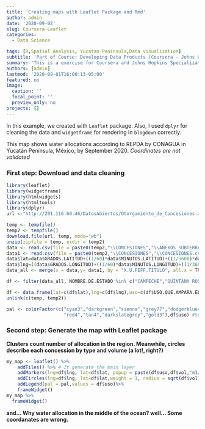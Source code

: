 ```yaml
---
title: 'Creating maps with Leaflet Package and Rmd'
author: admin
date: '2020-09-02'
slug: Coursera-Leaflet
categories:
  - Data Science

tags: [R,Spatial Analysis, Yucatan Peninsula,Data visualization]
subtitle: 'Part of Course: Developing Data Products (Coursera - Johns Hopkins)'
summary: 'This is a exercise for Coursera and Johns Hopkins Specialization in Data Science'
authors: [admin]
lastmod: '2020-09-01T16:00:13-05:00'
featured: no
image:
  caption: ''
  focal_point: ''
  preview_only: no
projects: []
---
```

In this example, we created with `Leaflet` package. Also, I used `dplyr` for cleaning the data and `widgetframe` for rendering in `blogdown` correctly.

This map shows water allocations according to REPDA by CONAGUA in Yucatán Península, México, by September 2020.
*Coordinates are not validated*


### First step: Download and data cleaning

```r
library(leaflet)
library(widgetframe)
library(htmlwidgets)
library(htmltools)
library(dplyr)
url <-"http://201.116.60.46/DatosAbiertos/Otorgamiento_de_Concesiones.zip"

temp <- tempfile()
temp2 <- tempfile()
download.file(url, temp, mode="wb")
unzip(zipfile = temp, exdir = temp2)
data <- read.csv(file = paste0(temp2,"\\CONCESIONES","\\ANEXOS_SUBTERRANEOS.csv",sep=""),encoding = "UTF-8")
data1 <- read.csv(file = paste0(temp2,"\\CONCESIONES","\\CONCESIONES.csv",sep=""),encoding = "UTF-8")
data$lat=data$GRADOS.LATITUD+((1/60)*data$MINUTOS.LATITUD)+((1/3600)*data$SEGUNDOS.LATITUD)
data$lng=((data$GRADOS.LONGITUD)+((1/60)*data$MINUTOS.LONGITUD)+((1/3600)*data$SEGUNDOS.LONGITUD))*-1
data_all <- merge(x = data,y= data1, by = "X.U.FEFF.TITULO", all.x = TRUE)

df <- filter(data_all, NOMBRE.DE.ESTADO %in% c("CAMPECHE","QUINTANA ROO","YUCATAN"),lat>=17.5,lat<=22,lng<=-87,lng>=-92) #filter by State and coordinates

df <- data.frame(lat=c(df$lat),lng=c(df$lng),uso=c(df$USO.QUE.AMPARA.EL.TITULO),vol=df$VOLUMEN.ANUAL.EN.m3)
unlink(c(temp, temp2))

pal <- colorFactor(c("cyan3","darkgreen","sienna","grey77","dodgerblue4",
                     "red4","tan4","darkslategrey","gold3"),df$uso) #Set colors
```

### Second step: Generate the map with Leaflet package
**Clusters count number of allocation in the region. Meanwhile, circles describe each concession by type and volume (a lot!, right?)**

```r
my_map <- leaflet() %>%
    addTiles() %>% # It generate the main layer
    addMarkers(lng=df$lng, lat=df$lat, popup = paste(df$uso,df$vol,"m3/year"),clusterOptions = markerClusterOptions()) %>% # Define marks
    addCircles(lng=df$lng, lat=df$lat,weight = 1, radius = sqrt(df$vol) * 2, color=pal(df$uso)) %>%
    addLegend(pal = pal,values = df$uso)%>%
    frameWidget()
my_map %>%
  frameWidget()

```

**and... Why water allocation in the middle of the ocean? well... Some coordanates are wrong.**


